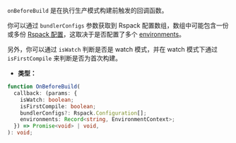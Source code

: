 `onBeforeBuild` 是在执行生产模式构建前触发的回调函数。

你可以通过 `bundlerConfigs` 参数获取到 Rspack 配置数组，数组中可能包含一份或多份 [Rspack 配置](https://rspack.rs/zh/config/)，这取决于是否配置了多个 [environments](/config/environments)。

另外，你可以通过 `isWatch` 判断是否是 watch 模式，并在 watch 模式下通过 `isFirstCompile` 来判断是否为首次构建。

- **类型：**

```ts
function OnBeforeBuild(
  callback: (params: {
    isWatch: boolean;
    isFirstCompile: boolean;
    bundlerConfigs?: Rspack.Configuration[];
    environments: Record<string, EnvironmentContext>;
  }) => Promise<void> | void,
): void;
```
